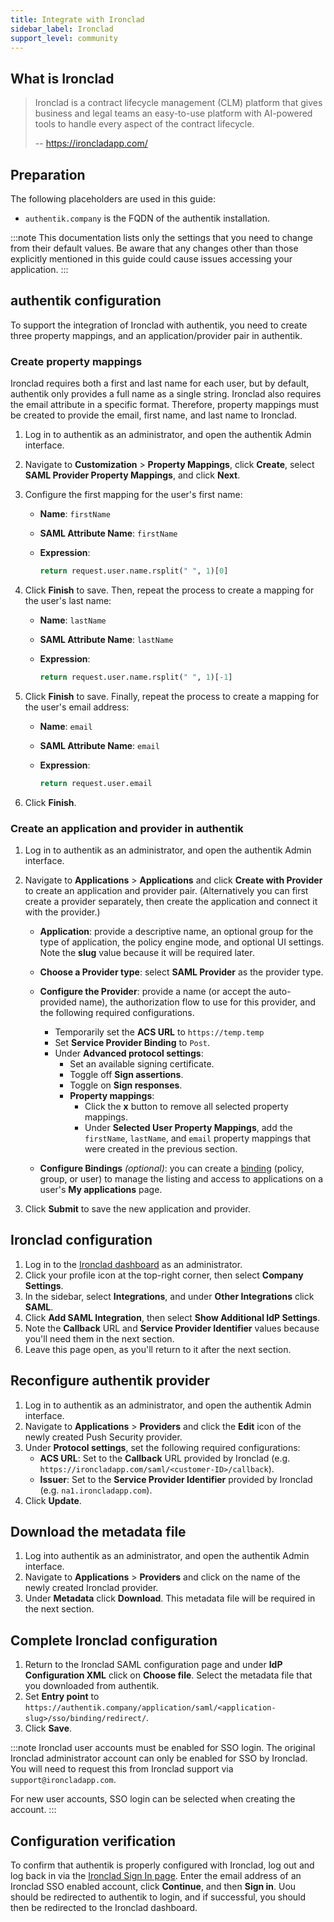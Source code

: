 ```yaml
---
title: Integrate with Ironclad
sidebar_label: Ironclad
support_level: community
---
```


## What is Ironclad

> Ironclad is a contract lifecycle management (CLM) platform that gives business and legal teams an easy-to-use platform with AI-powered tools to handle every aspect of the contract lifecycle.
>
> -- https://ironcladapp.com/

## Preparation

The following placeholders are used in this guide:

- `authentik.company` is the FQDN of the authentik installation.

:::note
This documentation lists only the settings that you need to change from their default values. Be aware that any changes other than those explicitly mentioned in this guide could cause issues accessing your application.
:::

## authentik configuration

To support the integration of Ironclad with authentik, you need to create three property mappings, and an application/provider pair in authentik.

### Create property mappings

Ironclad requires both a first and last name for each user, but by default, authentik only provides a full name as a single string. Ironclad also requires the email attribute in a specific format. Therefore, property mappings must be created to provide the email, first name, and last name to Ironclad.

1. Log in to authentik as an administrator, and open the authentik Admin interface.
2. Navigate to **Customization** > **Property Mappings**, click **Create**, select **SAML Provider Property Mappings**, and click **Next**.
3. Configure the first mapping for the user's first name:
    - **Name**: `firstName`
    - **SAML Attribute Name**: `firstName`
    - **Expression**:

        ```python
        return request.user.name.rsplit(" ", 1)[0]
        ```

4. Click **Finish** to save. Then, repeat the process to create a mapping for the user's last name:
    - **Name**: `lastName`
    - **SAML Attribute Name**: `lastName`
    - **Expression**:

        ```python
        return request.user.name.rsplit(" ", 1)[-1]
        ```

5. Click **Finish** to save. Finally, repeat the process to create a mapping for the user's email address:
    - **Name**: `email`
    - **SAML Attribute Name**: `email`
    - **Expression**:

        ```python
        return request.user.email
        ```

6. Click **Finish**.

### Create an application and provider in authentik

1. Log in to authentik as an administrator, and open the authentik Admin interface.
2. Navigate to **Applications** > **Applications** and click **Create with Provider** to create an application and provider pair. (Alternatively you can first create a provider separately, then create the application and connect it with the provider.)
    - **Application**: provide a descriptive name, an optional group for the type of application, the policy engine mode, and optional UI settings. Note the **slug** value because it will be required later.
    - **Choose a Provider type**: select **SAML Provider** as the provider type.
    - **Configure the Provider**: provide a name (or accept the auto-provided name), the authorization flow to use for this provider, and the following required configurations.
        - Temporarily set the **ACS URL** to `https://temp.temp`
        - Set **Service Provider Binding** to `Post`.
        - Under **Advanced protocol settings**:
            - Set an available signing certificate.
            - Toggle off **Sign assertions**.
            - Toggle on **Sign responses**.
            - **Property mappings**:
                - Click the **x** button to remove all selected property mappings.
                - Under **Selected User Property Mappings**, add the `firstName`, `lastName`, and `email` property mappings that were created in the previous section.

    - **Configure Bindings** _(optional)_: you can create a [binding](/docs/add-secure-apps/flows-stages/bindings/) (policy, group, or user) to manage the listing and access to applications on a user's **My applications** page.

3. Click **Submit** to save the new application and provider.

## Ironclad configuration

1. Log in to the [Ironclad dashboard](https://ironcladapp.com/signin) as an administrator.
2. Click your profile icon at the top-right corner, then select **Company Settings**.
3. In the sidebar, select **Integrations**, and under **Other Integrations** click **SAML**.
4. Click **Add SAML Integration**, then select **Show Additional IdP Settings**.
5. Note the **Callback** URL and **Service Provider Identifier** values because you'll need them in the next section.
6. Leave this page open, as you'll return to it after the next section.

## Reconfigure authentik provider

1. Log in to authentik as an administrator, and open the authentik Admin interface.
2. Navigate to **Applications** > **Providers** and click the **Edit** icon of the newly created Push Security provider.
3. Under **Protocol settings**, set the following required configurations:
    - **ACS URL**: Set to the **Callback** URL provided by Ironclad (e.g. `https://ironcladapp.com/saml/<customer-ID>/callback`).
    - **Issuer**: Set to the **Service Provider Identifier** provided by Ironclad (e.g. `na1.ironcladapp.com`).
4. Click **Update**.

## Download the metadata file

1. Log into authentik as an administrator, and open the authentik Admin interface.
2. Navigate to **Applications** > **Providers** and click on the name of the newly created Ironclad provider.
3. Under **Metadata** click **Download**. This metadata file will be required in the next section.

## Complete Ironclad configuration

1. Return to the Ironclad SAML configuration page and under **IdP Configuration XML** click on **Choose file**. Select the metadata file that you downloaded from authentik.
2. Set **Entry point** to `https://authentik.company/application/saml/<application-slug>/sso/binding/redirect/`.
3. Click **Save**.

:::note
Ironclad user accounts must be enabled for SSO login. The original Ironclad administrator account can only be enabled for SSO by Ironclad. You will need to request this from Ironclad support via `support@ironcladapp.com`.

For new user accounts, SSO login can be selected when creating the account.
:::

## Configuration verification

To confirm that authentik is properly configured with Ironclad, log out and log back in via the [Ironclad Sign In page](https://ironcladapp.com/signin). Enter the email address of an Ironclad SSO enabled account, click **Continue**, and then **Sign in**. Uou should be redirected to authentik to login, and if successful, you should then be redirected to the Ironclad dashboard.
